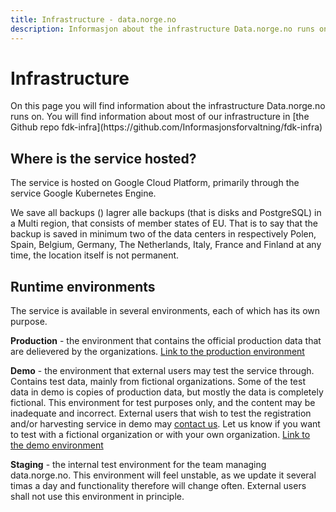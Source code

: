```yaml
---
title: Infrastructure - data.norge.no
description: Informasjon about the infrastructure Data.norge.no runs on.
---
```


# Infrastructure

<Ingress>
    On this page you will find information about the infrastructure Data.norge.no runs on. You will find information
    about most of our infrastructure in [the Github repo
    fdk-infra](https://github.com/Informasjonsforvaltning/fdk-infra)
</Ingress>

## Where is the service hosted?

The service is hosted on Google Cloud Platform, primarily through the service Google Kubernetes Engine.

We save all backups () lagrer alle backups (that is disks and PostgreSQL) in a Multi region, that consists of member states of EU. That is to say that the backup is saved in minimum two of the data centers in respectively Polen, Spain,
Belgium, Germany, The Netherlands, Italy, France and Finland at any time, the location itself is not permanent.

## Runtime environments

The service is available in several environments, each of which has its own purpose.

**Production** - the environment that contains the official production data that are delievered by the organizations. [Link to the production environment](https://data.norge.no)

**Demo** - the environment that external users may test the service through. Contains test data, mainly from fictional organizations. Some of the test data in demo is copies of production data, but mostly the data is completely fictional.
This environment for test purposes only, and the content may be inadequate and incorrect. External users that wish to test the registration and/or harvesting service in demo may [contact us](https://data.norge.no/nb/contact).
Let us know if you want to test with a fictional organization or with your own organization. [Link to the demo environment](https://demo.fellesdatakatalog.digdir.no/)

**Staging** - the internal test environment for the team managing data.norge.no. This environment will feel unstable, as we update it several timas a day and functionality
therefore will change often. External users shall not use this environment in principle.

